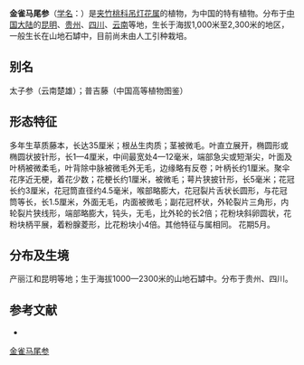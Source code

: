 {{Speciesbox
| name = 金雀马尾参
| status = 
| status_system = 
| image = 
| genus = Ceropegia
| species = mairei
| authority = ([[赫克托輸送機|H.Lév.]]) [[Herbert_Huber|H.Huber]] in Mem.
}}

'''金雀马尾参'''（[[学名|学名]]：{{lang|la|''Ceropegia mairei''}}）是[[夹竹桃科|夹竹桃科]][[吊灯花属|吊灯花属]]的植物，为中国的特有植物。分布于[[中国大陆|中国大陆]]的[[昆明|昆明]]、[[贵州|贵州]]、[[四川|四川]]、[[云南|云南]]等地，生长于海拔1,000米至2,300米的地区，一般生长在山地石罅中，目前尚未由人工引种栽培。

== 别名 ==
太子参（云南楚雄）；普吉藤（中国高等植物图鉴）

== 形态特征 ==
多年生草质藤本，长达35厘米；根丛生肉质；茎被微毛。叶直立展开，椭圆形或椭圆状披针形，长1—4厘米，中间最宽处4—12毫米，端部急尖或短渐尖，叶面及叶柄被微柔毛，叶背除中脉被微毛外无毛，边缘略有反卷；叶柄长约1厘米。聚伞花序近无梗，着花少数；花梗长约1厘米，被微毛；萼片狭披针形，长5毫米；花冠长约3厘米，花冠筒直径约4.5毫米，喉部略膨大，花冠裂片舌状长圆形，与花冠筒等长，长1.5厘米，外面无毛，内面被微毛；副花冠杯状，外轮裂片三角形，内轮裂片狭线形，端部略膨大，钝头，无毛，比外轮的长2倍；花粉块斜卵圆状，花粉块柄平展，着粉腺菱形，比花粉块小4倍。其他特征与属相同。 花期5月。

== 分布及生境 ==
产丽江和昆明等地；生于海拔1000—2300米的山地石罅中。分布于贵州、四川。

== 参考文献 ==
<div class="references-small">
* {{cite web| url =http://www.bioinfo.cn/db05/KmzwSpecies.php?action=view&id=1603| title =金雀马尾参| work =《中国高等植物数据库全库》| publisher =中国科学院微生物研究所| author =昆明植物研究所| accessdate =2009-02-22| deadurl =yes| archiveurl =https://web.archive.org/web/20160305022828/http://www.bioinfo.cn/db05/KmzwSpecies.php?action=view&id=1603| archivedate =2016-03-05}}
</div>
{{Taxonbar|from=Q15225581}}

[[Category:吊灯花属|金雀马尾参]]


{{植物小作品}}